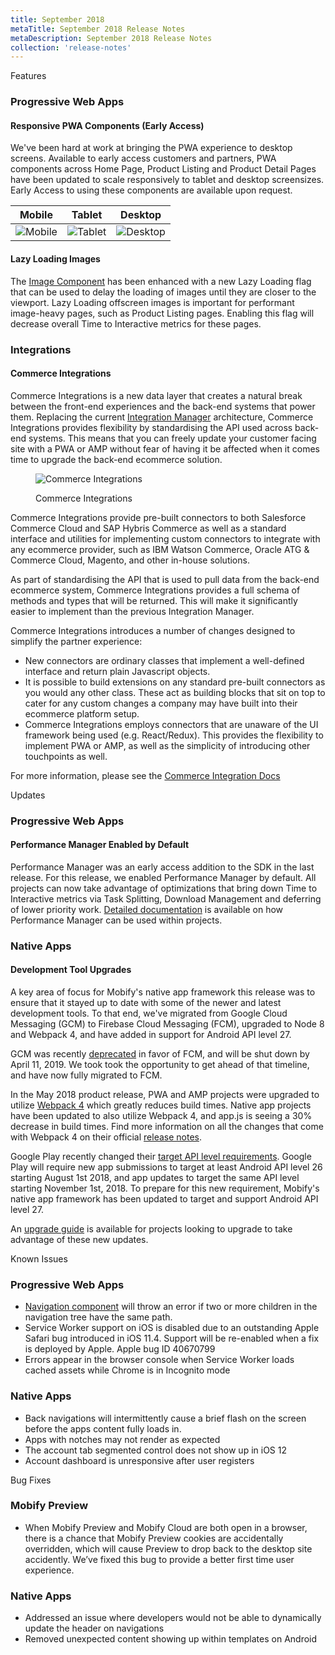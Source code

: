 ```yaml
---
title: September 2018
metaTitle: September 2018 Release Notes
metaDescription: September 2018 Release Notes
collection: 'release-notes'
---
```



<p class="c-label c--features">Features</p>

### Progressive Web Apps

#### Responsive PWA Components (Early Access)
We've been hard at work at bringing the PWA experience to desktop screens. Available to early access customers and partners, PWA components across Home Page, Product Listing and Product Detail Pages have been updated to scale responsively to tablet and desktop screensizes. Early Access to using these components are available upon request.

Mobile            |  Tablet          |  Desktop
:-------------------------:|:-------------------------: | :-------------------: |
![Mobile](images/mobile-breakpoint.png)  | ![Tablet](images/tablet-breakpoint.png) | ![Desktop](images/desktop-breakpoint.png)


#### Lazy Loading Images
The [Image Component](../../apis-and-sdks/component-library/components/Image) has been enhanced with a new Lazy Loading flag that can be used to delay the loading of images until they are closer to the viewport. Lazy Loading offscreen images is important for performant image-heavy pages, such as Product Listing pages. Enabling this flag will decrease overall Time to Interactive metrics for these pages.

### Integrations

#### Commerce Integrations
Commerce Integrations is a new data layer that creates a natural break between the front-end experiences and the back-end systems that power them. Replacing the current [Integration Manager](../../resources/ecommerce-integrations/ecommerce-overview) architecture, Commerce Integrations provides flexibility by standardising the API used across back-end systems. This means that you can freely update your customer facing site with a PWA or AMP without fear of having it be affected when it comes time to upgrade the back-end ecommerce solution.

<figure class="u-text-align-center">

![Commerce Integrations](images/commerce-integrations.png)
<figcaption>Commerce Integrations</figcaption>
</figure>

Commerce Integrations provide pre-built connectors to both Salesforce Commerce Cloud and SAP Hybris Commerce as well as a standard interface and utilities for implementing custom connectors to integrate with any ecommerce provider, such as IBM Watson Commerce, Oracle ATG & Commerce Cloud, Magento, and other in-house solutions.

As part of standardising the API that is used to pull data from the back-end ecommerce system, Commerce Integrations provides a full schema of methods and types that will be returned. This will make it significantly easier to implement than the previous Integration Manager.

Commerce Integrations introduces a number of changes designed to simplify the partner experience:

* New connectors are ordinary classes that implement a well-defined interface and return plain Javascript objects.
* It is possible to build extensions on any standard pre-built connectors as you would any other class. These act as building blocks that sit on top to cater for any custom changes a company may have built into their ecommerce platform setup.
* Commerce Integrations employs connectors that are unaware of the UI framework being used (e.g. React/Redux). This provides the flexibility to implement PWA or AMP, as well as the simplicity of introducing other touchpoints as well.

For more information, please see the [Commerce Integration Docs](../../apis-and-sdks/commerce-integrations/overview)

<p class="c-label c--updates">Updates</p>

### Progressive Web Apps

#### Performance Manager Enabled by Default
Performance Manager was an early access addition to the SDK in the last release. For this release, we enabled Performance Manager by default. All projects can now take advantage of optimizations that bring down Time to Interactive metrics via Task Splitting, Download Management and deferring of lower priority work. [Detailed documentation](../../how-to-guides/categories/guides/performance) is available on how Performance Manager can be used within projects.

### Native Apps

#### Development Tool Upgrades
A key area of focus for Mobify's native app framework this release was to ensure that it stayed up to date with some of the newer and latest development tools. To that end, we've migrated from Google Cloud Messaging (GCM) to Firebase Cloud Messaging (FCM), upgraded to Node 8 and Webpack 4, and have added in support for Android API level 27.

GCM was recently [deprecated](https://developers.google.com/cloud-messaging/faq) in favor of FCM, and will be shut down by April 11, 2019. We took took the opportunity to get ahead of that timeline, and have now fully migrated to FCM.

In the May 2018 product release, PWA and AMP projects were upgraded to utilize [Webpack 4](https://medium.com/webpack/webpack-4-released-today-6cdb994702d4) which greatly reduces build times. Native app projects have been updated to also utilize Webpack 4, and app.js is seeing a 30% decrease in build times. Find more information on all the changes that come with Webpack 4 on their official [release notes](https://github.com/webpack/webpack/releases/tag/v4.0.0).

Google Play recently changed their [target API level requirements](https://developer.android.com/distribute/best-practices/develop/target-sdk). Google Play will require new app submissions to target at least Android API level 26 starting August 1st 2018, and app updates to target the same API level starting November 1st, 2018. To prepare for this new requirement, Mobify's native app framework has been updated to target and support Android API level 27.

An [upgrade guide](http://astro.mobify.com/latest/guides/extra/migrating-astro-v2/) is available for projects looking to upgrade to take advantage of these new updates.

<p class="c-label c--known">Known Issues</p>

### Progressive Web Apps
* [Navigation component](../../apis-and-sdks/component-library/components/Nav) will throw an error if two or more children in the navigation tree have the same path.
* Service Worker support on iOS is disabled due to an outstanding Apple Safari bug introduced in iOS 11.4. Support will be re-enabled when a fix is deployed by Apple. Apple bug ID 40670799
* Errors appear in the browser console when Service Worker loads cached assets while Chrome is in Incognito mode

### Native Apps
* Back navigations will intermittently cause a brief flash on the screen before the apps content fully loads in.
* Apps with notches may not render as expected
* The account tab segmented control does not show up in iOS 12
* Account dashboard is unresponsive after user registers

<p class="c-label c--bugs">Bug Fixes</p>

### Mobify Preview
* When Mobify Preview and Mobify Cloud are both open in a browser, there is a chance that Mobify Preview cookies are accidentally overridden, which will cause Preview to drop back to the desktop site accidently. We’ve fixed this bug to provide a better first time user experience.

### Native Apps
* Addressed an issue where developers would not be able to dynamically update the header on navigations
* Removed unexpected content showing up within templates on Android
